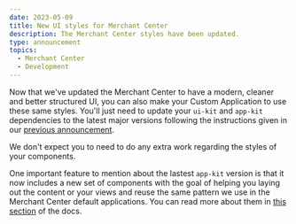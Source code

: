 ```yaml
---
date: 2023-05-09
title: New UI styles for Merchant Center
description: The Merchant Center styles have been updated.
type: announcement
topics:
  - Merchant Center
  - Development
---
```


Now that we've updated the Merchant Center to have a modern, cleaner and better structured UI, you can also make your Custom Application to use these same styles.
You'll just need to update your `ui-kit` and `app-kit` dependencies to the latest major versions following the instructions given in our [previous announcement](./2023-04-21-custom-applications-v22-and-ui-kit-v16).

We don't expect you to need to do any extra work regarding the styles of your components.

One important feature to mention about the lastest `app-kit` version is that it now includes a new set of components with the goal of helping you laying out the content or your views and reuse the same pattern we use in the Merchant Center default applications.
You can read more about them in [this section](../development/page-content-layouts) of the docs.

